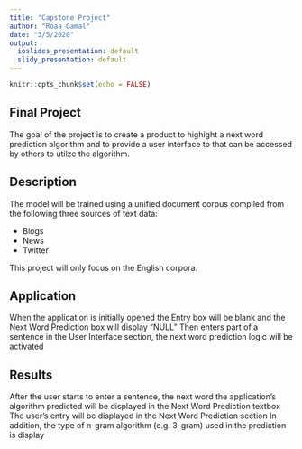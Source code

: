 ---
title: "Capstone Project"
author: "Roaa Gamal"
date: "3/5/2020"
output:
  ioslides_presentation: default
  slidy_presentation: default
---

```{r setup, include=FALSE}
knitr::opts_chunk$set(echo = FALSE)
```

## Final Project

The goal of the project is to create a product to highight a next word prediction algorithm and to provide a user interface to that can be accessed by others to utilze the algorithm.


## Description

The model will be trained using a unified document corpus compiled from the following three sources of text data:

- Blogs
- News
- Twitter

This project will only focus on the English corpora.

## Application

When the application is initially opened the Entry box will be blank and the Next Word Prediction box will display “NULL”
Then enters part of a sentence in the User Interface section, the next word prediction logic will be activated

## Results

After the user starts to enter a sentence, the next word the application’s algorithm predicted will be displayed in the Next Word Prediction textbox
The user’s entry will be displayed in the Next Word Prediction section
In addition, the type of n-gram algorithm (e.g. 3-gram) used in the prediction is display

